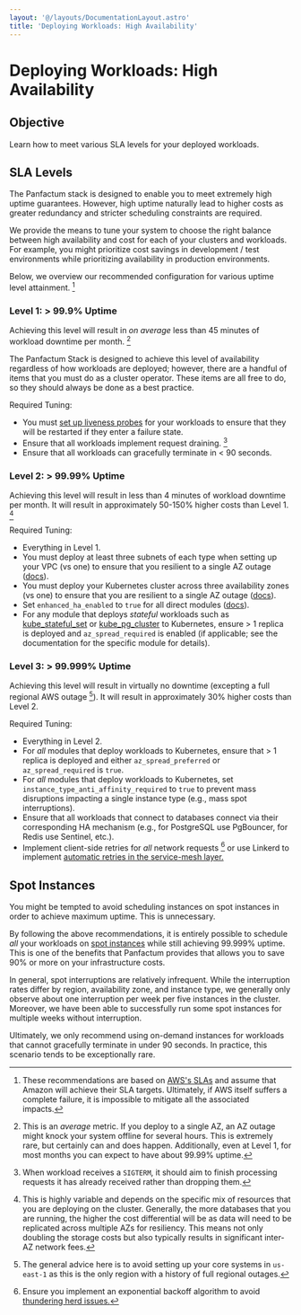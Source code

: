 ```yaml
---
layout: '@/layouts/DocumentationLayout.astro'
title: 'Deploying Workloads: High Availability'
---
```


# Deploying Workloads: High Availability

## Objective

Learn how to meet various SLA levels for your deployed workloads.

## SLA Levels

The Panfactum stack is designed to enable you to meet extremely high uptime guarantees. However,
high uptime naturally lead to higher costs as greater redundancy and stricter scheduling constraints
are required.

We provide the means to tune your system to choose the right balance between high availability
and cost for each of your clusters and workloads. For example, you might prioritize cost savings
in development / test environments while prioritizing availability in production environments.

Below, we overview our recommended configuration for various uptime level attainment. [^1]

[^1]:
    These recommendations are based on [AWS's SLAs](https://aws.amazon.com/compute/sla) and assume that
    Amazon will achieve their SLA targets. Ultimately, if AWS itself suffers a complete failure, it is impossible to mitigate all
    the associated impacts.

### Level 1: > 99.9% Uptime

Achieving this level will result in _on average_ less than 45 minutes of workload downtime per month. [^7]

[^7]:
    This is an _average_ metric. If you deploy to a single AZ, an AZ outage might knock your system offline for several
    hours. This is extremely rare, but certainly can and does happen. Additionally, even at Level 1, for most months you can expect to have
    about 99.99% uptime.

The Panfactum Stack
is designed to achieve this level of availability regardless of how workloads are deployed; however,
there are a handful of items that you must do as a cluster operator. These items are all free to do, so they should
always be done as a best practice.

Required Tuning:

- You must [set up liveness probes](/docs/edge/guides/deploying-workloads/basics#liveness-and-readiness-probes) for your workloads to ensure that they will be restarted if they enter a failure state.
- Ensure that all workloads implement request draining. [^3]
- Ensure that all workloads can gracefully terminate in \< 90 seconds.

[^3]:
    When workload receives a `SIGTERM`, it should aim to finish processing requests it has already received rather
    than dropping them.

### Level 2: > 99.99% Uptime

Achieving this level will result in less than 4 minutes of workload downtime per month. It
will result in approximately 50-150% higher costs than Level 1. [^2]

[^2]:
    This is highly variable and depends on the specific mix of resources that you are deploying on the cluster. Generally,
    the more databases that you are running, the higher the cost differential will be as data will need to be replicated
    across multiple AZs for resiliency. This means not only doubling the storage costs but also typically results in
    significant inter-AZ network fees.

Required Tuning:

- Everything in Level 1.
- You must deploy at least three subnets of each type when setting up your VPC (vs one) to ensure that you resilient to a single AZ outage ([docs](docs/main/guides/bootstrapping/aws-networking#choose-your-cidr-blocks-and-subnets)).
- You must deploy your Kubernetes cluster across three availability zones (vs one) to ensure that you are resilient to a single AZ outage ([docs](/docs/edge/guides/bootstrapping/kubernetes-cluster#choose-node-subnets)).
- Set `enhanced_ha_enabled` to `true` for all direct modules ([docs](/docs/edge/reference/infrastructure-modules/overview#common-variables)).
- For any module that deploys _stateful_ workloads such as [kube_stateful_set](/docs/edge/reference/infrastructure-modules/submodule/kubernetes/kube_stateful_set) or [kube_pg_cluster](/docs/edge/reference/infrastructure-modules/submodule/kubernetes/kube_pg_cluster) to Kubernetes,
  ensure > 1 replica is deployed and `az_spread_required` is enabled (if applicable; see the documentation for the specific module for details).

### Level 3: > 99.999% Uptime

Achieving this level will result in virtually no downtime (excepting a full regional AWS outage [^4]). It will result in approximately 30% higher costs than Level 2.

[^4]:
    The general advice here is to avoid setting up your core systems in `us-east-1` as this is the only region with a history
    of full regional outages.

Required Tuning:

- Everything in Level 2.
- For _all_ modules that deploy workloads to Kubernetes, ensure that > 1 replica is deployed and either `az_spread_preferred` or
  `az_spread_required` is `true`.
- For _all_ modules that deploy workloads to Kubernetes, set `instance_type_anti_affinity_required` to `true` to prevent mass
  disruptions impacting a single instance type (e.g., mass spot interruptions).
- Ensure that all workloads that connect to databases connect via their corresponding HA mechanism (e.g., for PostgreSQL use PgBouncer, for
  Redis use Sentinel, etc.).
- Implement client-side retries for _all_ network requests [^5] or use Linkerd to implement [automatic retries in the service-mesh
  layer.](https://linkerd.io/2-edge/features/retries-and-timeouts/)

[^5]: Ensure you implement an exponential backoff algorithm to avoid [thundering herd issues.](https://en.wikipedia.org/wiki/Thundering_herd_problem)

## Spot Instances

You might be tempted to avoid scheduling instances on spot instances in order to achieve maximum uptime. This is unnecessary.

By following the above recommendations, it is entirely possible to schedule _all_ your workloads on [spot instances](https://aws.amazon.com/ec2/spot/)
while still achieving 99.999% uptime. This is one of the benefits that Panfactum provides that allows you to save 90% or more on your infrastructure
costs.

In general, spot interruptions are relatively infrequent. While the interruption rates differ by region, availability zone,
and instance type, we generally only observe about one interruption per week per five instances in the cluster. Moreover,
we have been able to successfully run some spot instances for multiple weeks without interruption.

Ultimately, we only recommend using on-demand instances for workloads that cannot gracefully terminate in under 90 seconds. In practice,
this scenario tends to be exceptionally rare.
